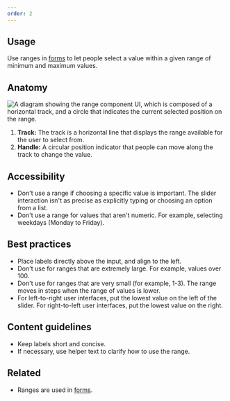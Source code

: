 ```yaml
---
order: 2
---
```


## Usage

Use ranges in [forms](/patterns/forms) to let people select a value within a given range of minimum and maximum values.

## Anatomy

![A diagram showing the range component UI, which is composed of a horizontal track, and a circle that indicates the current selected position on the range.](images/range-anatomy.png)

1. **Track:** The track is a horizontal line that displays the range available for the user to select from.
2. **Handle:** A circular position indicator that people can move along the track to change the value.

## Accessibility

- Don't use a range if choosing a specific value is important. The slider interaction isn't as precise as explicitly typing or choosing an option from a list.
- Don't use a range for values that aren't numeric. For example, selecting weekdays (Monday to Friday).

## Best practices

- Place labels directly above the input, and align to the left.
- Don't use for ranges that are extremely large. For example, values over 100.
- Don't use for ranges that are very small (for example, 1-3). The range moves in steps when the range of values is lower.
- For left-to-right user interfaces, put the lowest value on the left of the slider. For right-to-left user interfaces, put the lowest value on the right.

## Content guidelines

- Keep labels short and concise.
- If necessary, use helper text to clarify how to use the range.

## Related

- Ranges are used in [forms](/patterns/forms).
